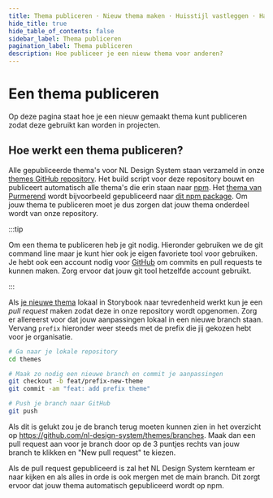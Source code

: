 ```yaml
---
title: Thema publiceren · Nieuw thema maken · Huisstijl vastleggen · Handboek
hide_title: true
hide_table_of_contents: false
sidebar_label: Thema publiceren
pagination_label: Thema publiceren
description: Hoe publiceer je een nieuw thema voor anderen?
---
```



# Een thema publiceren

<Paragraph lead>
  Op deze pagina staat hoe je een nieuw gemaakt thema kunt publiceren zodat deze gebruikt kan worden in projecten.
</Paragraph>

## Hoe werkt een thema publiceren?

Alle gepubliceerde thema's voor NL Design System staan verzameld in onze [themes GitHub repository](https://github.com/nl-design-system/themes). Het build script voor deze repository bouwt en publiceert automatisch alle thema's die erin staan naar [npm](https://www.npmjs.com/). Het [thema van Purmerend](https://github.com/nl-design-system/themes/tree/main/proprietary/purmerend-design-tokens) wordt bijvoorbeeld gepubliceerd naar [dit npm package](https://www.npmjs.com/package/@nl-design-system-community/purmerend-design-tokens). Om jouw thema te publiceren moet je dus zorgen dat jouw thema onderdeel wordt van onze repository.

:::tip

Om een thema te publiceren heb je git nodig. Hieronder gebruiken we de git command line maar je kunt hier ook je eigen favoriete tool voor gebruiken. Je hebt ook een account nodig voor [GitHub](https://github.com) om commits en pull requests te kunnen maken. Zorg ervoor dat jouw git tool hetzelfde account gebruikt.

:::

Als [je nieuwe thema](./README) lokaal in Storybook naar tevredenheid werkt kun je een _pull request_ maken zodat deze in onze repository wordt opgenomen. Zorg er allereerst voor dat jouw aanpassingen lokaal in een nieuwe branch staan. Vervang `prefix` hieronder weer steeds met de prefix die jij gekozen hebt voor je organisatie.

```sh
# Ga naar je lokale repository
cd themes

# Maak zo nodig een nieuwe branch en commit je aanpassingen
git checkout -b feat/prefix-new-theme
git commit -am "feat: add prefix theme"

# Push je branch naar GitHub
git push
```

Als dit is gelukt zou je de branch terug moeten kunnen zien in het overzicht op https://github.com/nl-design-system/themes/branches. Maak dan een pull request aan voor je branch door op de 3 puntjes rechts van jouw branch te klikken en "New pull request" te kiezen.

Als de pull request gepubliceerd is zal het NL Design System kernteam er naar kijken en als alles in orde is ook mergen met de main branch. Dit zorgt ervoor dat jouw thema automatisch gepubliceerd wordt op npm.
